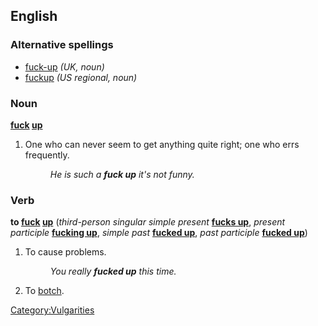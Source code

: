 ==English==
[[Category:Vulgarities]]
===Alternative spellings===
*[[fuck-up]] ''(UK, noun)''
*[[fuckup]] ''(US regional, noun)'' 

===Noun===
'''[[fuck]] [[up]]'''
# One who can never seem to get anything quite right; one who errs frequently.
#:''He is such a '''fuck up''' it's not funny.''

===Verb===
'''to [[fuck]] [[up]]''' (''third-person singular simple present'' '''[[fucks up]]''', ''present participle'' '''[[fucking up]]''', ''simple past'' '''[[fucked up]]''', ''past participle'' '''[[fucked up]]''')
# {{slang}} To cause problems.
#:''You really '''fucked up''' this time.''
# To [[botch]].
